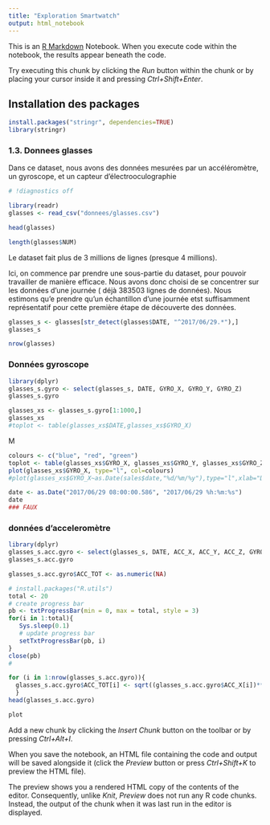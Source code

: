 ```yaml
---
title: "Exploration Smartwatch"
output: html_notebook
---
```


This is an [R Markdown](http://rmarkdown.rstudio.com) Notebook. When you execute code within the notebook, the results appear beneath the code. 

Try executing this chunk by clicking the *Run* button within the chunk or by placing your cursor inside it and pressing *Ctrl+Shift+Enter*. 
  
## Installation des packages
```r
install.packages("stringr", dependencies=TRUE)
library(stringr)
```

### 1.3. Donnees glasses

Dans ce dataset, nous avons des données mesurées par un accéléromètre, un gyroscope, et un capteur d'électrooculographie
```r
# !diagnostics off
```

```r
library(readr)
glasses <- read_csv("donnees/glasses.csv")
```

```r
head(glasses)
```

```r
length(glasses$NUM)
```

Le dataset fait plus de 3 millions de lignes (presque 4 millions).

Ici, on commence par prendre une sous-partie du dataset, pour pouvoir travailler de manière efficace. Nous avons donc choisi de se concentrer sur les données d'une journée ( déjà 383503 lignes de données). Nous estimons qu'e prendre qu'un échantillon d'une journée etst suffisamment représentatif pour cette première étape de découverte des données.

```r
glasses_s <- glasses[str_detect(glasses$DATE, "^2017/06/29.*"),]
glasses_s
```
```r
nrow(glasses)
```

### Données gyroscope

```r
library(dplyr)
glasses_s.gyro <- select(glasses_s, DATE, GYRO_X, GYRO_Y, GYRO_Z)
glasses_s.gyro
```

```r
glasses_xs <- glasses_s.gyro[1:1000,]
glasses_xs
#toplot <- table(glasses_xs$DATE,glasses_xs$GYRO_X)
```
M
```r
colours <- c("blue", "red", "green")
toplot <- table(glasses_xs$GYRO_X, glasses_xs$GYRO_Y, glasses_xs$GYRO_Z)
plot(glasses_xs$GYRO_X, type="l", col=colours)
#plot(glasses_xs$GYRO_X~as.Date(sales$date,"%d/%m/%y"),type="l",xlab="Date",ylab="Units Sold")
```

```r
date <- as.Date("2017/06/29 08:00:00.586", "2017/06/29 %h:%m:%s")
date
### FAUX
```

### données d'acceleromètre

```r
library(dplyr)
glasses_s.acc.gyro <- select(glasses_s, DATE, ACC_X, ACC_Y, ACC_Z, GYRO_X, GYRO_Y, GYRO_Z)
glasses_s.acc.gyro
```

```r
glasses_s.acc.gyro$ACC_TOT <- as.numeric(NA)
```

```r
# install.packages("R.utils")
total <- 20
# create progress bar
pb <- txtProgressBar(min = 0, max = total, style = 3)
for(i in 1:total){
   Sys.sleep(0.1)
   # update progress bar
   setTxtProgressBar(pb, i)
}
close(pb)
# 
```

```r
for (i in 1:nrow(glasses_s.acc.gyro)){
  glasses_s.acc.gyro$ACC_TOT[i] <- sqrt((glasses_s.acc.gyro$ACC_X[i])**2 + (glasses_s.acc.gyro$ACC_Y[i])**2 + (glasses_s.acc.gyro$ACC_Z[i])**2)
  }
head(glasses_s.acc.gyro)
```

```r
plot 
```

Add a new chunk by clicking the *Insert Chunk* button on the toolbar or by pressing *Ctrl+Alt+I*.

When you save the notebook, an HTML file containing the code and output will be saved alongside it (click the *Preview* button or press *Ctrl+Shift+K* to preview the HTML file).

The preview shows you a rendered HTML copy of the contents of the editor. Consequently, unlike *Knit*, *Preview* does not run any R code chunks. Instead, the output of the chunk when it was last run in the editor is displayed.
